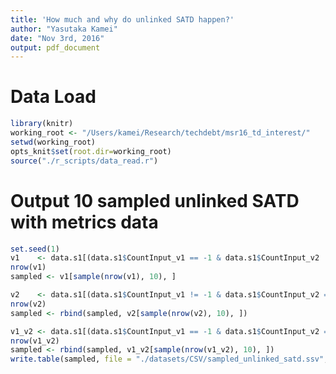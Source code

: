 ```yaml
---
title: 'How much and why do unlinked SATD happen?'
author: "Yasutaka Kamei"
date: "Nov 3rd, 2016"
output: pdf_document
---
```


# Data Load
```r
library(knitr)
working_root <- "/Users/kamei/Research/techdebt/msr16_td_interest/"
setwd(working_root)
opts_knit$set(root.dir=working_root)
source("./r_scripts/data_read.r")
```

# Output 10 sampled unlinked SATD with metrics data
```r
set.seed(1)
v1    <- data.s1[(data.s1$CountInput_v1 == -1 & data.s1$CountInput_v2 != -1),]
nrow(v1)
sampled <- v1[sample(nrow(v1), 10), ]

v2    <- data.s1[(data.s1$CountInput_v1 != -1 & data.s1$CountInput_v2 == -1),]
nrow(v2)
sampled <- rbind(sampled, v2[sample(nrow(v2), 10), ])

v1_v2 <- data.s1[(data.s1$CountInput_v1 == -1 & data.s1$CountInput_v2 == -1),]
nrow(v1_v2)
sampled <- rbind(sampled, v1_v2[sample(nrow(v1_v2), 10), ])
write.table(sampled, file = "./datasets/CSV/sampled_unlinked_satd.ssv", sep="#")
```